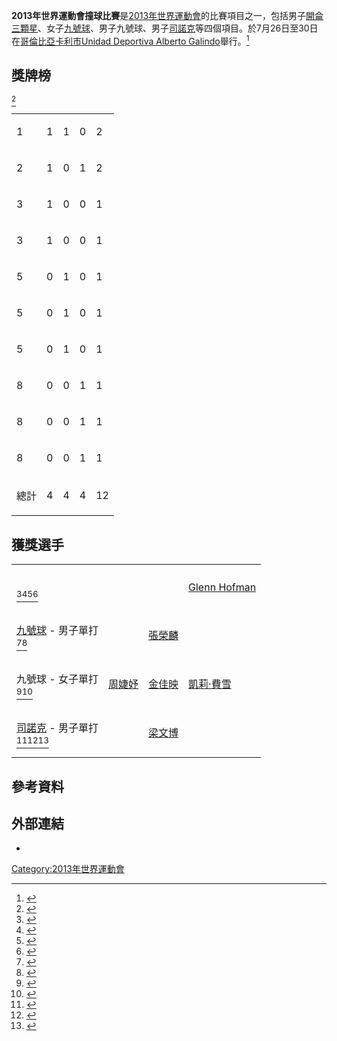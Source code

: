 '''2013年世界運動會撞球比賽'''是[[2013年世界運動會|2013年世界運動會]]的比賽項目之一，包括男子[[三顆星|開侖三顆星]]、女子[[九號球|九號球]]、男子九號球、男子[[司諾克|司諾克]]等四個項目。於7月26日至30日在[[哥倫比亞|哥倫比亞]][[卡利市|卡利市]][[Unidad_Deportiva_Alberto_Galindo|Unidad Deportiva Alberto Galindo]]舉行。<ref>{{cite web|title=Event Calendar|url=http://www.theworldgames.org/files/twg2013/ScheduleTWG2013.pdf|work=theworldgames.org|publisher=[[International_World_Games_Association|International World Games Association]]|accessdate=18 July 2013|archive-date=2013-08-11|archive-url=https://www.webcitation.org/6ImrusemE?url=http://www.theworldgames.org/files/twg2013/ScheduleTWG2013.pdf|dead-url=no}}</ref>

== 獎牌榜 ==
<ref>{{cite web|title=Medal Tally (Billiard Sports)|url=http://worldgames2013.sportresult.com/NH/en/300/Medal/Medals?sport=BI&medalKind=DefaultSports|work=worldgames2013.sportresult.com|publisher=World Games 2013|accessdate=30 July 2013|archive-date=2013-08-11|archive-url=https://www.webcitation.org/6ImtYPHiA?url=http://worldgames2013.sportresult.com/NH/en/300/Medal/Medals?sport=BI&medalKind=DefaultSports|dead-url=no}}</ref>
{| {{RankedMedalTable }}
|-
|1|| align=left| {{TPE}} || 1 || 1 || 0 || 2
|-
|2|| align=left| {{GBR}} || 1 || 0 || 1 || 2
|-
|3|| align=left| {{IND}} || 1 || 0 || 0 || 1
|-
|3|| align=left| {{ITA}} || 1 || 0 || 0 || 1
|-
|5|| align=left| {{BEL}} || 0 || 1 || 0 || 1
|-
|5|| align=left| {{CHN}} || 0 || 1 || 0 || 1
|-
|5|| align=left| {{KOR}} || 0 || 1 || 0 || 1
|-
|8|| align=left| {{NLD}} || 0 || 0 || 1 || 1
|-
|8|| align=left| {{PHI}} || 0 || 0 || 1 || 1
|-
|8|| align=left| {{THA}} || 0 || 0 || 1 || 1
|- class="sortbottom"
!colspan=2| 總計 || 4 || 4 || 4 || 12
|}

== 獲獎選手 ==

{| {{MedalistTable|type=項目|columns=1}}
|-
| {{Nowrap|[[三顆星|開侖三顆星]] - 男子單打}}<br />{{DetailsLink|2013年世界運動會撞球比賽－開侖三顆星男子單打}}<ref>{{cite web|title=Billiard Sports: Men's Carom Three Cushion  Bracket|url=http://worldgames2013.sportresult.com/NH/en/300/Comp/Info/BI/Bracket/BIM001000|work=worldgames2013.sportresult.com|publisher=World Games 2013|accessdate=26 July 2013|archive-date=2013-08-11|archive-url=https://www.webcitation.org/6Imsh3CnO?url=http://worldgames2013.sportresult.com/NH/en/300/Comp/Info/BI/Bracket/BIM001000|dead-url=no}}</ref><ref>{{cite web|title=The World Games 2013 3-cushion event|url=http://www.azbilliards.com/tours_and_events/153-world-games/5230-the-world-games-2013-3-cushion-event/brackets/10-main-tournament/|publisher=AZ Billiards|accessdate=27 July 2013|archive-date=2013-08-11|archive-url=https://www.webcitation.org/6ImsmZ453?url=http://www.azbilliards.com/tours_and_events/153-world-games/5230-the-world-games-2013-3-cushion-event/brackets/10-main-tournament/|dead-url=yes}}</ref><ref>{{cite web|title=3-Cushion – World Games – Cali (COL)|url=http://www.kozoom.com/en/billiard-carom/results/10665/matches.html|publisher=Kozoom.com|accessdate=27 July 2013|archive-date=2013-08-11|archive-url=https://www.webcitation.org/6ImsuP00N?url=http://www.kozoom.com/en/billiard-carom/results/10665/matches.html|dead-url=no}}</ref><ref>{{cite web|title=The World Games 2013 (3C) Cali 2013 Semi final, 3rd & 4th final and final|url=http://www.umb.org/ausschreibung/upload/results/361/G.%20MT%201_4.pdf|publisher=[[Union_Mondiale_de_Billard|Union Mondiale de Billard]]|accessdate=28 July 2013|archive-date=2013-08-11|archive-url=https://www.webcitation.org/6ImtCoVfp?url=http://www.umb.org/ausschreibung/upload/results/361/H.%20MT%201_2%20and%20Final.pdf|dead-url=no}}</ref>
| {{flagicon|ITA}} {{tsl|en|Marco Zanetti|Marco Zanetti}}
| {{flagicon|BEL}} {{tsl|en|Eddy Merckx (billiards player)|Eddy Merckx}}
| {{flagicon|NLD}} [[Glenn_Hofman|Glenn Hofman]]
|-
| [[九號球|九號球]] - 男子單打 <br />{{DetailsLink|2013年世界運動會撞球比賽－九號球男子單打}}<ref>{{cite web|title=Billiard Sports: Men's Pool Bracket|url=http://worldgames2013.sportresult.com/NH/en/300/Comp/Info/BI/Bracket/BIM002000|work=worldgames2013.sportresult.com|publisher=World Games 2013|accessdate=26 July 2013|archive-date=2013-08-11|archive-url=https://www.webcitation.org/6ImsSJGRb?url=http://worldgames2013.sportresult.com/NH/en/300/Comp/Info/BI/Bracket/BIM002000|dead-url=no}}</ref><ref>{{cite web|title=The World Games 2013 pool event – men division|url=http://www.azbilliards.com/tours_and_events/153-world-games/5231-the-world-games-2013-pool-event-men-division/brackets/9-main-tournament/|publisher=AZ Billiards|accessdate=26 July 2013|archive-date=2013-08-11|archive-url=https://www.webcitation.org/6ImsXcJBM?url=http://www.azbilliards.com/tours_and_events/153-world-games/5231-the-world-games-2013-pool-event-men-division/brackets/9-main-tournament/|dead-url=yes}}</ref>
| {{flagicon|GBR}} {{tsl|en|Darren Appleton|Darren Appleton}}
| {{flagicon|TPE}} [[張榮麟|張榮麟]]
| {{flagicon|PHI}} {{tsl|en|Dennis Orcollo|Dennis Orcollo}}
|-
| 九號球 - 女子單打 <br />{{DetailsLink|2013年世界運動會撞球比賽－九號球女子單打}}<ref>{{cite web|title=Billiard Sports: Women's Pool Bracket|url=http://worldgames2013.sportresult.com/NH/en/300/Comp/Info/BI/Bracket/BIW002000|work=worldgames2013.sportresult.com|publisher=World Games 2013|accessdate=26 July 2013|archive-date=2013-08-11|archive-url=https://www.webcitation.org/6ImsDhD5O?url=http://worldgames2013.sportresult.com/NH/en/300/Comp/Info/BI/Bracket/BIW002000|dead-url=no}}</ref><ref>{{cite web|title=The World Games 2013 pool event – women division|url=http://www.azbilliards.com/tours_and_events/153-world-games/5232-the-world-games-2013-pool-event-women-division/brackets/12-main-tournament/|publisher=AZ Billiards|accessdate=26 July 2013|archive-date=2013-08-11|archive-url=https://www.webcitation.org/6ImsJgZsu?url=http://www.azbilliards.com/tours_and_events/153-world-games/5232-the-world-games-2013-pool-event-women-division/brackets/12-main-tournament/|dead-url=yes}}</ref>
| {{flagicon|TPE}} [[周婕妤|周婕妤]]
| {{flagicon|KOR}} [[金佳映|金佳映]]
| {{flagicon|GBR}} [[凱莉·費雪|凱莉·費雪]]
|-
|  [[司諾克|司諾克]] - 男子單打<br />{{DetailsLink|2013年世界運動會撞球比賽－司諾克男子單打}}<ref>{{cite web|title=Billiard Sports: Men's Snooker Bracket|url=http://worldgames2013.sportresult.com/NH/en/300/Comp/Info/BI/Bracket/BIM003000|work=worldgames2013.sportresult.com|publisher=World Games 2013|accessdate=26 July 2013|archive-date=2013-08-11|archive-url=https://www.webcitation.org/6ImrHAEc5?url=http://worldgames2013.sportresult.com/NH/en/300/Comp/Info/BI/Bracket/BIM003000|dead-url=no}}</ref><ref>{{cite web|title=The World Games 2013 snooker event|url=http://www.azbilliards.com/tours_and_events/153-world-games/5233-the-world-games-2013-snooker-event/brackets/11-main-tournament/|publisher=AZ Billiards|accessdate=27 July 2013|archive-date=2013-08-11|archive-url=https://www.webcitation.org/6ImrUjBuw?url=http://www.azbilliards.com/tours_and_events/153-world-games/5233-the-world-games-2013-snooker-event/brackets/11-main-tournament/|dead-url=yes}}</ref><ref>{{cite web|title=Snooker at the World Games (2013)|url=http://snooker.org/res/index.asp?event=263|publisher=Snooker.org|accessdate=18 July 2013|archive-date=2013-08-11|archive-url=https://www.webcitation.org/6Ims5XRwe?url=http://snooker.org/res/index.asp?event=263|dead-url=no}}</ref>
| {{flagicon|IND}} {{tsl|en|Aditya Mehta|Aditya Mehta}}
| {{flagicon|CHN}} [[梁文博|梁文博]]
| {{flagicon|THA}} {{tsl|en|Dechawat Poomjaeng|Dechawat Poomjaeng}}
|}

== 參考資料 ==
{{Reflist|2}}

== 外部連結 ==
* {{External link|url=https://www.facebook.com/media/set/?set=a.10151478920297062.1073741844.10215162061&type=3|name=World Games, Columbia – Pictures by World Snooker|site=[[Facebook|Facebook]]}}

{{2013年世界運動會比賽項目}}

[[Category:2013年世界運動會|Category:2013年世界運動會]]
